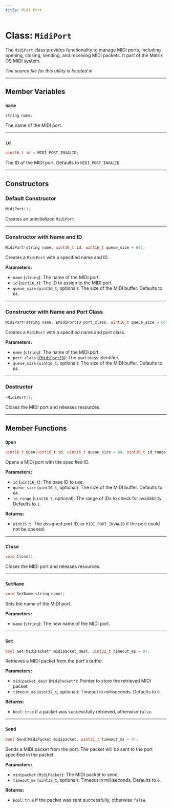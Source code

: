 ```yaml
---
title: Midi Port
---
```


# Class: `MidiPort`

The `MidiPort` class provides functionality to manage MIDI ports, including opening, closing, sending, and receiving MIDI packets. It part of the Matrix OS MIDI system.

*The source file for this utility is located in <GithubLink path="os/framework/MidiPort.h"/>*

---

## Member Variables

### `name`
```cpp
string name;
```

The name of the MIDI port.

---

### `id`
```cpp
uint16_t id = MIDI_PORT_INVALID;
```

The ID of the MIDI port. Defaults to `MIDI_PORT_INVALID`.

---

## Constructors

### Default Constructor
```cpp
MidiPort();
```

Creates an uninitialized `MidiPort`.

---

### Constructor with Name and ID
```cpp
MidiPort(string name, uint16_t id, uint16_t queue_size = 64);
```

Creates a `MidiPort` with a specified name and ID.

**Parameters:**
- `name` (`string`): The name of the MIDI port.
- `id` (`uint16_t`): The ID to assign to the MIDI port.
- `queue_size` (`uint16_t`, optional): The size of the MIDI buffer. Defaults to `64`.

---

### Constructor with Name and Port Class
```cpp
MidiPort(string name, EMidiPortID port_class, uint16_t queue_size = 64);
```

Creates a `MidiPort` with a specified name and port class.

**Parameters:**
- `name` (`string`): The name of the MIDI port.
- `port_class` ([`EMidiPortID`](../Types/MidiPacket.mdx#emidiportid)): The port class identifier.
- `queue_size` (`uint16_t`, optional): The size of the MIDI buffer. Defaults to `64`.

---

### Destructor
```cpp
~MidiPort();
```

Closes the MIDI port and releases resources.

---

## Member Functions

### `Open`
```cpp
uint16_t Open(uint16_t id, uint16_t queue_size = 64, uint16_t id_range = 1);
```

Opens a MIDI port with the specified ID.

**Parameters:**
- `id` (`uint16_t`): The base ID to use.
- `queue_size` (`uint16_t`, optional): The size of the MIDI buffer. Defaults to `64`.
- `id_range` (`uint16_t`, optional): The range of IDs to check for availability. Defaults to `1`.

**Returns:**
- `uint16_t`: The assigned port ID, or `MIDI_PORT_INVALID` if the port could not be opened.

---

### `Close`
```cpp
void Close();
```

Closes the MIDI port and releases resources.

---

### `SetName`
```cpp
void SetName(string name);
```

Sets the name of the MIDI port.

**Parameters:**
- `name` (`string`): The new name of the MIDI port.

---

### `Get`
```cpp
bool Get(MidiPacket* midipacket_dest, uint32_t timeout_ms = 0);
```

Retrieves a MIDI packet from the port's buffer.

**Parameters:**
- `midipacket_dest` (`MidiPacket*`): Pointer to store the retrieved MIDI packet.
- `timeout_ms` (`uint32_t`, optional): Timeout in milliseconds. Defaults to `0`.

**Returns:**
- `bool`: `true` if a packet was successfully retrieved, otherwise `false`.

---

### `Send`
```cpp
bool Send(MidiPacket midipacket, uint32_t timeout_ms = 0);
```

Sends a MIDI packet from the port. The packet will be sent to the port specified in the packet.

**Parameters:**
- `midipacket` (`MidiPacket`): The MIDI packet to send.
- `timeout_ms` (`uint32_t`, optional): Timeout in milliseconds. Defaults to `0`.

**Returns:**
- `bool`: `true` if the packet was sent successfully, otherwise `false`.